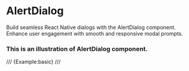 # AlertDialog

Build seamless React Native dialogs with the AlertDialog component. Enhance user engagement with smooth and responsive modal prompts.


### This is an illustration of AlertDialog component.
/// {Example:basic} ///